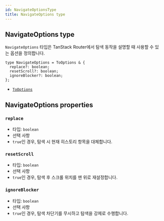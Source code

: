 ```yaml
---
id: NavigateOptionsType
title: NavigateOptions type
---
```


## NavigateOptions type

`NavigateOptions` 타입은 TanStack Router에서 탐색 동작을 설명할 때 사용할 수 있는 옵션을 정의합니다.

```tsx
type NavigateOptions = ToOptions & {
  replace?: boolean;
  resetScroll?: boolean;
  ignoreBlocker?: boolean;
};
```

- [`ToOptions`](./ToOptionsType.md)

## NavigateOptions properties

### `replace`

- 타입: `boolean`
- 선택 사항
- `true`인 경우, 탐색 시 현재 히스토리 항목을 대체합니다.

### `resetScroll`

- 타입: `boolean`
- 선택 사항
- `true`인 경우, 탐색 후 스크롤 위치를 맨 위로 재설정합니다.

### `ignoreBlocker`

- 타입: `boolean`
- 선택 사항
- `true`인 경우, 탐색 차단기를 무시하고 탐색을 강제로 수행합니다.

